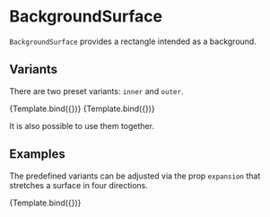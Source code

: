 
# BackgroundSurface

<Meta title="Core/Components/BackgroundSurface" />

`BackgroundSurface` provides a rectangle intended as a background.

<ArgsTable of={BackgroundSurface} />

## Variants

There are two preset variants: `inner` and `outer`.

<Canvas>
    <Story
        name="inner surface"
        args={{
            variant: 'inner',
            style: { fill: '#eeeeee' },
        }}
        component={BackgroundSurface}
        decorators={[DivChartDecorator]}
    >
        {Template.bind({})}
    </Story>
    <Story
        name="outer surface"
        args={{
            variant: 'outer',
            style: { fill: '#eeeeee' },
        }}
        component={BackgroundSurface}
        decorators={[DivChartDecorator]}
    >
        {Template.bind({})}
    </Story>
</Canvas>

It is also possible to use them together.

<Canvas>
    <Story name="multiple surfaces">
        <Chart
            width={400}
            height={300}
            margin={{ top: 40, right: 40, bottom: 40, left: 40 }}
            data={[]}
            scaleX={{
                variant: 'linear',
                min: 0,
                max: 100,
            }}
            scaleY={{
                variant: 'linear',
                min: 0,
                max: 100,
            }}
        >
            <BackgroundSurface variant={'outer'} style={{ fill: '#eeeeee' }} />
            <BackgroundSurface variant={'inner'} style={{ fill: '#cccccc' }} />
        </Chart>
    </Story>
</Canvas>

## Examples

The predefined variants can be adjusted via the prop `expansion` that
stretches a surface in four directions.

<Canvas>
    <Story
        name="expanded"
        args={{
            variant: 'inner',
            style: { fill: '#eeeeee' },
            expansion: { top: 40, bottom: 0, left: 0, right: 40 },
        }}
        component={BackgroundSurface}
        decorators={[DivChartDecorator]}
    >
        {Template.bind({})}
    </Story>
</Canvas>
